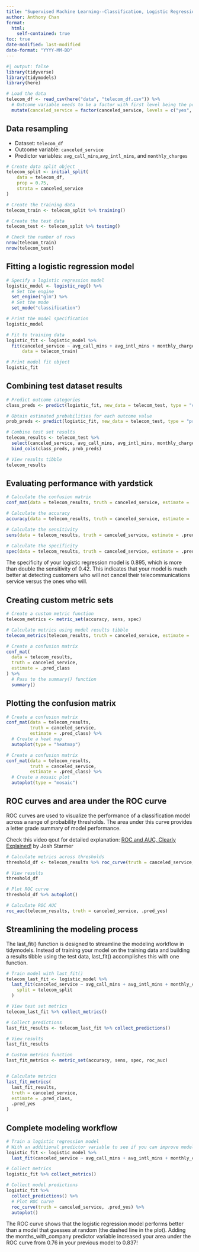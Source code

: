 ```yaml
---
title: "Supervised Machine Learning--Classification, Logistic Regression"
author: Anthony Chan
format:
  html:    
    self-contained: true
toc: true
date-modified: last-modified
date-format: "YYYY-MM-DD"
---
```


```r
#| output: false
library(tidyverse)
library(tidymodels)
library(here)

# Load the data
telecom_df <- read_csv(here("data", "telecom_df.csv")) %>%
  # Outcome variable needs to be a factor with first level being the positive class for classification
  mutate(canceled_service = factor(canceled_service, levels = c("yes", "no")))
```

## Data resampling
- Dataset: `telecom_df`
- Outcome variable: `canceled_service`
- Predictor variables: `avg_call_mins`,`avg_intl_mins`, and `monthly_charges`

```r
# Create data split object
telecom_split <- initial_split(
    data = telecom_df,
    prop = 0.75,
    strata = canceled_service
)

# Create the training data
telecom_train <- telecom_split %>% training()

# Create the test data
telecom_test <- telecom_split %>% testing()

# Check the number of rows
nrow(telecom_train)
nrow(telecom_test)
```

## Fitting a logistic regression model

```r
# Specify a logistic regression model
logistic_model <- logistic_reg() %>%
  # Set the engine
  set_engine("glm") %>%
  # Set the mode
  set_mode("classification")

# Print the model specification
logistic_model

# Fit to training data
logistic_fit <- logistic_model %>%
  fit(canceled_service ~ avg_call_mins + avg_intl_mins + monthly_charges,
      data = telecom_train)

# Print model fit object
logistic_fit
```

## Combining test dataset results

```r
# Predict outcome categories
class_preds <- predict(logistic_fit, new_data = telecom_test, type = "class")

# Obtain estimated probabilities for each outcome value
prob_preds <- predict(logistic_fit, new_data = telecom_test, type = "prob")

# Combine test set results
telecom_results <- telecom_test %>% 
  select(canceled_service, avg_call_mins, avg_intl_mins, monthly_charges) %>% 
  bind_cols(class_preds, prob_preds)

# View results tibble
telecom_results
```

## Evaluating performance with yardstick

```r
# Calculate the confusion matrix
conf_mat(data = telecom_results, truth = canceled_service, estimate = .pred_class)

# Calculate the accuracy
accuracy(data = telecom_results, truth = canceled_service, estimate = .pred_class)

# Calculate the sensitivity
sens(data = telecom_results, truth = canceled_service, estimate = .pred_class)

# Calculate the specificity
spec(data = telecom_results, truth = canceled_service, estimate = .pred_class)
```

The specificity of your logistic regression model is 0.895, which is more than double the sensitivity of 0.42. This indicates that your model is much better at detecting customers who will not cancel their telecommunications service versus the ones who will.

## Creating custom metric sets

```r
# Create a custom metric function
telecom_metrics <- metric_set(accuracy, sens, spec)

# Calculate metrics using model results tibble
telecom_metrics(telecom_results, truth = canceled_service, estimate = .pred_class)

# Create a confusion matrix
conf_mat(
  data = telecom_results,
  truth = canceled_service,
  estimate = .pred_class
) %>%
  # Pass to the summary() function
  summary()
```

## Plotting the confusion matrix

```r
# Create a confusion matrix
conf_mat(data = telecom_results,
         truth = canceled_service,
         estimate = .pred_class) %>% 
  # Create a heat map
  autoplot(type = "heatmap")

# Create a confusion matrix
conf_mat(data = telecom_results,
         truth = canceled_service,
         estimate = .pred_class) %>% 
  # Create a mosaic plot
  autoplot(type = "mosaic")
```

## ROC curves and area under the ROC curve

ROC curves are used to visualize the performance of a classification model across a range of probability thresholds. The area under this curve provides a letter grade summary of model performance.

Check this video qout for detailed explanation: [ROC and AUC, Clearly Explained!](https://youtu.be/4jRBRDbJemM?si=uOlz5kUw-nyT2PF1) by Josh Starmer

```r
# Calculate metrics across thresholds
threshold_df <- telecom_results %>% roc_curve(truth = canceled_service, .pred_yes)

# View results
threshold_df

# Plot ROC curve
threshold_df %>% autoplot()

# Calculate ROC AUC
roc_auc(telecom_results, truth = canceled_service, .pred_yes)
```

## Streamlining the modeling process
The last_fit() function is designed to streamline the modeling workflow in tidymodels. Instead of training your model on the training data and building a results tibble using the test data, last_fit() accomplishes this with one function.

```r
# Train model with last_fit()
telecom_last_fit <- logistic_model %>%
  last_fit(canceled_service ~ avg_call_mins + avg_intl_mins + monthly_charges,
    split = telecom_split
  )

# View test set metrics
telecom_last_fit %>% collect_metrics()

# Collect predictions
last_fit_results <- telecom_last_fit %>% collect_predictions()

# View results
last_fit_results

# Custom metrics function
last_fit_metrics <- metric_set(accuracy, sens, spec, roc_auc)


# Calculate metrics
last_fit_metrics(
  last_fit_results,
  truth = canceled_service,
  estimate = .pred_class,
  .pred_yes
)
```

## Complete modeling workflow
```r
# Train a logistic regression model
# With an additional predictor variable to see if you can improve model performance
logistic_fit <- logistic_model %>% 
  last_fit(canceled_service ~ avg_call_mins + avg_intl_mins + monthly_charges + months_with_company, split = telecom_split)

# Collect metrics
logistic_fit %>% collect_metrics()

# Collect model predictions
logistic_fit %>% 
  collect_predictions() %>% 
  # Plot ROC curve
  roc_curve(truth = canceled_service, .pred_yes) %>% 
  autoplot()
```
The ROC curve shows that the logistic regression model performs better than a model that guesses at random (the dashed line in the plot). Adding the months_with_company predictor variable increased your area under the ROC curve from 0.76 in your previous model to 0.837!
